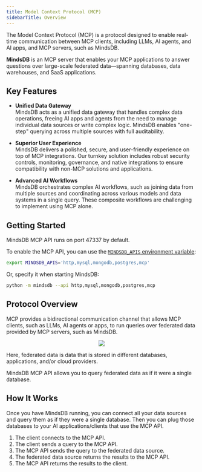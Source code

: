 ```yaml
---
title: Model Context Protocol (MCP)
sidebarTitle: Overview
---
```


The Model Context Protocol (MCP) is a protocol designed to enable real-time communication between MCP clients, including LLMs, AI agents, and AI apps, and MCP servers, such as MindsDB.


**MindsDB** is an MCP server that enables your MCP applications to answer questions over large-scale federated data—spanning databases, data warehouses, and SaaS applications.

## Key Features

- **Unified Data Gateway**  
  MindsDB acts as a unified data gateway that handles complex data operations, freeing AI apps and agents from the need to manage individual data sources or write complex logic. MindsDB enables "one-step" querying across multiple sources with full auditability.

- **Superior User Experience**  
  MindsDB delivers a polished, secure, and user-friendly experience on top of MCP integrations. Our turnkey solution includes robust security controls, monitoring, governance, and native integrations to ensure compatibility with non-MCP solutions and applications.

- **Advanced AI Workflows**  
  MindsDB orchestrates complex AI workflows, such as joining data from multiple sources and coordinating across various models and data systems in a single query. These composite workflows are challenging to implement using MCP alone.

## Getting Started

MindsDB MCP API runs on port 47337 by default.

To enable the MCP API, you can use the [`MINDSDB_APIS` environment variable](/setup/environment-vars#mindsdb-apis):

```bash
export MINDSDB_APIS='http,mysql,mongodb,postgres,mcp'
```

Or, specify it when starting MindsDB:

```bash
python -m mindsdb --api http,mysql,mongodb,postgres,mcp
```

## Protocol Overview

MCP provides a bidirectional communication channel that allows MCP clients, such as LLMs, AI agents or apps, to run queries over federated data provided by MCP servers, such as MindsDB.

<p align="center">
  <img src="/assets/mcp.png" />
</p>

Here, federated data is data that is stored in different databases, applications, and/or cloud providers.

MindsDB MCP API allows you to query federated data as if it were a single database.

## How It Works

Once you have MindsDB running, you can connect all your data sources and query them as if they were a single database. Then you can plug those databases to your AI applications/clients that use the MCP API.

1. The client connects to the MCP API.
2. The client sends a query to the MCP API.
3. The MCP API sends the query to the federated data source.
4. The federated data source returns the results to the MCP API.
5. The MCP API returns the results to the client.
